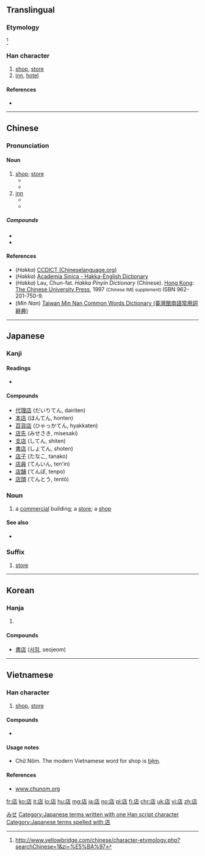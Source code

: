 {{also|坫}}
==Translingual==
{{stroke order|strokes=8}}

===Etymology===
{{Han compound|ls=psc|广|占|c1=s|c2=p|t1=lean-to}}<ref>http://www.yellowbridge.com/chinese/character-etymology.php?searchChinese=1&zi=%E5%BA%97</ref>

===Han character===
{{Han char|rn=53|rad=广|as=05|sn=8|four=0026<sub>1</sub>|canj=戈卜口 (IYR)|ids=⿸[[广]][[占]]}}

# [[shop]], [[store]]
# [[inn]], [[hotel]]

====References====
<references/>
* {{Han ref|kx=0344.110|dkj=09267|dj=0654.010|hdz=20876.060|uh=5E97|ud=24215|bh=A9B1|bd=43441}}

----

==Chinese==
{{zh-forms}}

===Pronunciation===
{{zh-pron
|m=diàn
|c=dim3
|h=pfs=tìam;gd=tiam<sup>5</sup>;hpy=diam4
|mn=tiàm
|w=
|mc=y
|oc=y
|ma=|ma2=
|cat=n
}}

====Noun====
{{zh-noun|ts|mw=家}}

# [[shop]]; [[store]]
#* {{zh-usex|上 禮拜 我 在 那 家 店 買 了 一 件 新 外套|I got a new coat in that store last week.}}
#* {{zh-usex|那 家 店 有 很 多 家具 可 供 挑選。|That store has a good selection of furniture.}}
# [[inn]]
#* {{zh-usex|客店|small hotel, inn}}
#* {{zh-usex|旅店|small hotel, inn}}

=====Compounds=====
* {{zh-l|飯店|fàndiàn|restaurant}}
* {{zh-l|酒店|tr=jiǔdiàn}}

====References====
*(''Hakka'') [http://www.chinalanguage.com/dictionaries/?mode=view&view=chardict&query=%E5%BA%97 CCDICT (Chineselanguage.org)]
*(''Hakka'') [http://minhakka.ling.sinica.edu.tw/bkg/hakyin/search.php?DETAIL=1&LIMIT=id=43980&dbname=su_tian_1&graph=2 Academia Sinica - Hakka-English Dictionary]
*(''Hakka'') Lau, Chun-fat. ''Hakka Pinyin Dictionary'' (Chinese). [[Hong Kong]]: [[w:Chinese University of Hong Kong|The Chinese University Press]], 1997 <small>(Chinese IME supplement)</small> ISBN 962-201-750-9.
*(''Min Nan'') [http://twblg.dict.edu.tw/holodict_new/result_detail.jsp?n_no=3836&curpage=1&sample=%E5%BA%97&radiobutton=1&querytarget=1&limit=20&pagenum=3&rowcount=45 Taiwan Min Nan Common Words Dictionary (臺灣閩南語常用詞辭典)]

----

==Japanese==

===Kanji===
{{ja-kanji|grade=2|rs=广05}}

====Readings====
* {{ja-readings
|on=[[てん]] (ten) < [[てむ]] (temu)
|kun=[[みせ]] (mise), [[たな]] (tana)}}

====Compounds====
* [[代理店]] (だいりてん, dairiten)
* [[本店]] (ほんてん, honten)
* [[百貨店]] (ひゃっかてん, hyakkaten)
* [[店先]] (みせさき, misesaki)
* [[支店]] (してん, shiten)
* [[書店]] (しょてん, shoten)
* [[店子]] (たなこ, tanako)
* [[店員]] (てんいん, ten'in)
* [[店舗]] (てんぽ, tenpo)
* [[店頭]] (てんとう, tentō)

===Noun===
{{ja-noun|k|hira=みせ|rom=mise}}

# a [[commercial]] building; a [[store]]; a [[shop]]

====See also====
* {{l|ja|ショップ|tr=shoppu}}

===Suffix===
{{ja-pos|k|suffix|hira=てん|rom=-ten}}

# [[store]]

[[Category:1000 Japanese basic words|みせ]]
[[Category:Japanese terms written with one Han script character]]
[[Category:Japanese terms spelled with 店]]

----

==Korean==

===Hanja===
{{ko-hanja|hangeul=점|rv=jeom|mr=chŏm}}

# {{defn|lang=ko|sort=广05}}

====Compounds====
* [[書店]] ([[서점]], seojeom)

----

==Vietnamese==

===Han character===
{{vi-hantu|[[điếm]], [[đám]], [[điệm]], [[tiệm]], [[đêm]], [[xóm]]|rs=广05}}

# [[shop]], [[store]]

====Compounds====
* {{l|vi|店𫗒|tr=[[tiệm ăn]]}}

====Usage notes====
* Chữ Nôm. The modern Vietnamese word for shop is [[tiệm]].

====References====
* [http://www.chunom.org/pages/店 www.chunom.org]

[[fr:店]]
[[ko:店]]
[[it:店]]
[[lo:店]]
[[hu:店]]
[[mg:店]]
[[ja:店]]
[[no:店]]
[[pl:店]]
[[fi:店]]
[[chr:店]]
[[uk:店]]
[[vi:店]]
[[zh:店]]